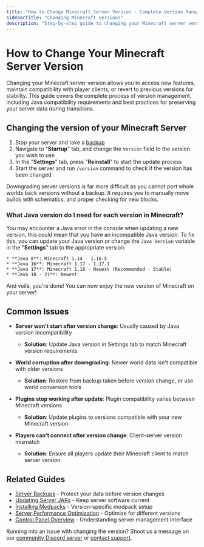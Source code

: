 ```yaml
---
title: "How to Change Minecraft Server Version - Complete Version Management Guide"
sidebarTitle: "Changing Minecraft versions"
description: "Step-by-step guide to changing your Minecraft server version safely. Learn how to upgrade or downgrade server versions, manage Java compatibility, and preserve your world data during version changes."
---
```


# How to Change Your Minecraft Server Version

Changing your Minecraft server version allows you to access new features, maintain compatibility with player clients, or revert to previous versions for stability. This guide covers the complete process of version management, including Java compatibility requirements and best practices for preserving your server data during transitions.

## Changing the version of your Minecraft Server

1. Stop your server and take a [backup](../../lime/backups)
2. Navigate to "**Startup**" tab, and change the `Version` field to the version you wish to use
3. In the "**Settings**" tab, press "**Reinstall**" to start the update process
4. Start the server and run `/version` command to check if the version has been changed

<Warning>Downgrading server versions is far more difficult as you cannot port whole worlds back versions without a backup. It requires you to manually move builds with schematics, and proper checking for new blocks.</Warning>


### What Java version do I need for each version in Minecraft?

You may encounter a Java error in the console when updating a new version, this
could mean that you have an incompatible Java version. To fix this, you can
update your Java version or change the `Java Version` variable in the
"**Settings**" tab to the appropriate version:

    * **Java 8**: Minecraft 1.14 - 1.16.5
    * **Java 16**: Minecraft 1.17 - 1.17.1
    * **Java 17**: Minecraft 1.18 - Newest (Recommended - Stable)
    * **Java 18 - 21**: Newest

And voilà, you're done! You can now enjoy the new version of Minecraft on your server!

## Common Issues

- **Server won't start after version change**: Usually caused by Java version incompatibility
  - **Solution**: Update Java version in Settings tab to match Minecraft version requirements

- **World corruption after downgrading**: Newer world data isn't compatible with older versions
  - **Solution**: Restore from backup taken before version change, or use world conversion tools

- **Plugins stop working after update**: Plugin compatibility varies between Minecraft versions
  - **Solution**: Update plugins to versions compatible with your new Minecraft version

- **Players can't connect after version change**: Client-server version mismatch
  - **Solution**: Ensure all players update their Minecraft client to match server version

## Related Guides

- [Server Backups](/panel/backups) - Protect your data before version changes
- [Updating Server JARs](/games/minecraft/updating-jars) - Keep server software current
- [Installing Modpacks](/games/minecraft/installing-modpacks) - Version-specific modpack setup
- [Server Performance Optimization](/games/minecraft/aikars-flags) - Optimize for different versions
- [Control Panel Overview](/panel/overview) - Understanding server management interface

Running into an issue with changing the version? Shoot us a message on our [community Discord server](https://xgamingserver.com/discord) or [contact support](https://xgamingserver.com/support).
